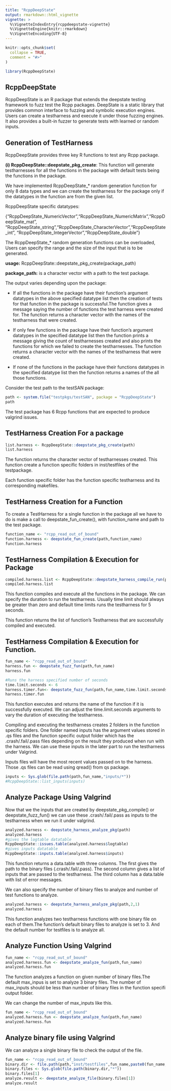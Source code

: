 ```yaml
---
title: "RcppDeepState"
output: rmarkdown::html_vignette
vignette: >
  %\VignetteIndexEntry{rcppdeepstate-vignette}
  %\VignetteEngine{knitr::rmarkdown}
  %\VignetteEncoding{UTF-8}
---
```


```r
knitr::opts_chunk$set(
  collapse = TRUE,
  comment = "#>"
)
```

```r
library(RcppDeepState)
```

## RcppDeepState

RcppDeepState is an R package that extends the deepstate testing framework to fuzz test the Rcpp packages. DeepState is a static library that provides common interface to fuzzing and symbolic execution engines. Users can create a testharness and execute it under those fuzzing engines. It also provides a built-in fuzzer to generate tests with learned or random inputs.

## Generation of TestHarness

RcppDeepState provides three key R functions to test any Rcpp package. 

**(i) RcppDeepState::deepstate_pkg_create**: This function will generate testharnesses for all the functions in the package with default tests being the functions in the package.

We have implemented RcppDeepState_* random generation function for only 8 data types and we can create the testharness for the package only if the datatypes in the function are from the given list. 

RcppDeepState specific datatypes:

{"RcppDeepState_NumericVector","RcppDeepState_NumericMatrix","RcppDeepState_mat",
"RcppDeepState_string","RcppDeepState_CharacterVector","RcppDeepState_int",
"RcppDeepState_IntegerVector","RcppDeepState_double"}

The RcppDeepState_* random generation functions can be overloaded, Users can specify the range and the size of the input that is to be generated.

**usage:** RcppDeepState::deepstate_pkg_create(package_path)
 
**package_path:** is a character vector with a path to the test package.

The output varies depending upon the package:

* If all the functions in the package have their function's argument datatypes in the above specified datatype list then the creation of tests for that function in the package is successful.The function gives a message saying the number of functions the test harness were created for. The function returns a character vector with the names of the testharness that were created.

* If only few functions in the package have their function's argument datatypes in the specified datatype list then the function prints a message giving the count of testharnesses created and also prints the functions for which we failed to create the testharnesses. The function returns  a character vector with the names of the testharness that were created.

* If none of the functions in the package have their functions datatypes in the specified datatype list then the function returns a names of the all those functions.

Consider the test path to the testSAN package:

```r
path <- system.file("testpkgs/testSAN", package = "RcppDeepState")
path
```

The test package has 6 Rcpp functions that are expected to produce valgrind issues. 

## TestHarness Creation For a package

```r
list.harness <- RcppDeepState::deepstate_pkg_create(path)
list.harness
```

The function returns the character vector of testharnesses created. This function create a function specific folders in inst/testfiles of the testpackage.

Each function specific folder has the function specific testharness and its corresponding makefiles.

## TestHarness Creation for a Function

To create a TestHarness for a single function in the package all we have to do is make a call to deepstate_fun_create(), with function_name and path to the test package.

```r
function_name <- "rcpp_read_out_of_bound"
function.harness <- deepstate_fun_create(path,function_name)
function.harness
```

## TestHarness Compilation & Execution for Package

```r
compiled.harness.list <- RcppDeepState::deepstate_harness_compile_run(path,5)
compiled.harness.list
```

This function compiles and execute all the functions in the package. We can specify the duration to run the testharness. Usually time limit should always be greater than zero and default time limits runs the testharness for 5 seconds.

This function returns the list of function's Testharness that are successfully compiled and executed.

## TestHarness Compilation & Execution for Function.

```r
fun_name <- "rcpp_read_out_of_bound"
harness.fun <- deepstate_fuzz_fun(path,fun_name)
harness.fun

#Runs the harness specified number of seconds
time.limit.seconds <- 6
harness.timer.fun<- deepstate_fuzz_fun(path,fun_name,time.limit.seconds)
harness.timer.fun
```

This function executes and returns the name of the function if it is successfully executed. We can adjust the time.limit.seconds arguments to vary the duration of executing the testharness.

Compiling and executing the testharness creates 2 folders in the function specific folders. One folder named inputs has the argument values stored in .qs files and the function specific output folder which has the .crash/.fail/.pass files depending on the result they produced when run with the harness. We can use these inputs in the later part to run the testharness under Valgrind.

Inputs files will have the most recent values passed on to the harness. Those .qs files can be read using qread() from qs package.

```r
inputs <- Sys.glob(file.path(path,fun_name,"inputs/*"))
#RcppDeepState::list_inputs(inputs)
```

## Analyze Package Using Valgrind

Now that we the inputs that are created by deepstate_pkg_compile() or deepstate_fuzz_fun() we can use these .crash/.fail/.pass as inputs to the testharness when we run it under valgrind.

```r
analyzed.harness <- deepstate_harness_analyze_pkg(path)
analyzed.harness
#gives the logtable datatable
RcppDeepState::issues.table(analyzed.harness$logtable)
#gives inputs datatable
RcppDeepState::inputs.table(analyzed.harness$inputs)
```

This function returns a data.table with three columns. The first gives the path to the binary files (.crash/.fail/.pass). The second column gives a list of inputs that are passed to the testharness. The third column has a data.table with list of error messages.

We can also specify the number of binary files to analyze and number of test functions to analyze.

```r
analyzed.harness <- deepstate_harness_analyze_pkg(path,2,1)
analyzed.harness
```

This function analyzes two testharness functions with one binary file on each of them.The function's default binary files to analyze is set to 3. And the default number for testfiles is to analyze all.

## Analyze Function Using Valgrind

```r
fun_name <- "rcpp_read_out_of_bound"
analyzed.harness.fun <- deepstate_analyze_fun(path,fun_name)
analyzed.harness.fun
```

The function analyzes a function on given number of binary files.The default max_inpus is set to analyze 3 binary files. The number of max_inputs should be less than number of binary files in the function specifi output folder.

We can change the number of max_inputs like this.

```r
fun_name <- "rcpp_read_out_of_bound"
analyzed.harness.fun <- deepstate_analyze_fun(path,fun_name)
analyzed.harness.fun
```

## Analyze binary file using Valgrind

We can analyze a single binary file to check the output of the file.

```r
fun_name <- "rcpp_read_out_of_bound"
binary.dir <- file.path(path,"inst/testfiles",fun_name,paste0(fun_name,"_output"))
binary.files <- Sys.glob(file.path(binary.dir,"*"))
binary.files[1]
analyze.result <- deepstate_analyze_file(binary.files[1])
analyze.result
```

















